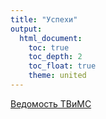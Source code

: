 ```yaml
---
title: "Успехи"
output:
  html_document:
    toc: true
    toc_depth: 2
    toc_float: true
    theme: united
---
```

<a href="https://docs.google.com/spreadsheets/d/17ALycADNrV__SbiLfkcbhlpr3eWwDK06S9VhaV27r8w/edit?usp=sharing" title=>Ведомость ТВиМС</a>
